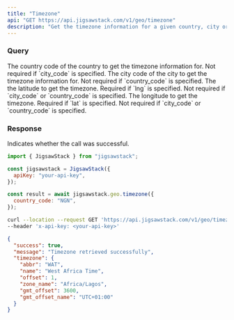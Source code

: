 ```yaml
---
title: "Timezone"
api: "GET https://api.jigsawstack.com/v1/geo/timezone"
description: "Get the timezone information for a given country, city or coordinate."
---
```


### Query

<ParamField query="country_code" type="string">
  The country code of the country to get the timezone information for. Not
  required if `city_code` is specified.
</ParamField>

<ParamField query="city_code" type="string">
  The city code of the city to get the timezone information for. Not required if
  `country_code` is specified.
</ParamField>

<ParamField query="lat" type="string">
  The the latitude to get the timezone. Required if `lng` is specified. Not
  required if `city_code` or `country_code` is specified.
</ParamField>

<ParamField query="lng" type="string">
  The longitude to get the timezone. Required if `lat` is specified. Not
  required if `city_code` or `country_code` is specified.
</ParamField>

<Snippet file="header.mdx" />

### Response

<ResponseField name="success" type="boolean">
  Indicates whether the call was successful.
</ResponseField>

<RequestExample>

```javascript Node.js
import { JigsawStack } from "jigsawstack";

const jigsawstack = JigsawStack({
  apiKey: "your-api-key",
});

const result = await jigsawstack.geo.timezone({
  country_code: "NGN",
});
```

```bash cURL
curl --location --request GET 'https://api.jigsawstack.com/v1/geo/timezone' \
--header 'x-api-key: <your-api-key>'
```

</RequestExample>

<ResponseExample>

```json Response
{
  "success": true,
  "message": "Timezone retrieved successfully",
  "timezone": {
    "abbr": "WAT",
    "name": "West Africa Time",
    "offset": 1,
    "zone_name": "Africa/Lagos",
    "gmt_offset": 3600,
    "gmt_offset_name": "UTC+01:00"
  }
}
```

</ResponseExample>
